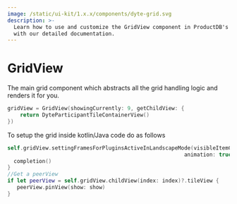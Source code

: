```yaml
---
image: /static/ui-kit/1.x.x/components/dyte-grid.svg
description: >-
  Learn how to use and customize the GridView component in ProductDB's iOS UiKit
  with our detailed documentation.
---
```


# GridView

The main grid component which abstracts all the grid handling logic and renders
it for you.

```swift
gridView = GridView(showingCurrently: 9, getChildView: {
    return DyteParticipantTileContainerView()
})
```

To setup the grid inside kotlin/Java code do as follows

```swift
self.gridView.settingFramesForPluginsActiveInLandscapeMode(visibleItemCount: 7,
                                                        animation: true) { finish in
  completion()
}
//Get a peerView
if let peerView = self.gridView.childView(index: index)?.tileView {
   peerView.pinView(show: show)
}
```

<head>
  <title>iOS DyteGridViewV2</title>
</head>
